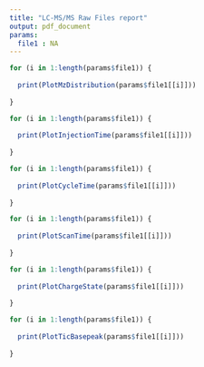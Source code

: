 ```yaml
---
title: "LC-MS/MS Raw Files report"
output: pdf_document
params:
  file1 : NA
---
```




```r
for (i in 1:length(params$file1)) {
  
  print(PlotMzDistribution(params$file1[[i]]))
  
}

```


```r
for (i in 1:length(params$file1)) {
  
  print(PlotInjectionTime(params$file1[[i]]))
  
}

```

```r
for (i in 1:length(params$file1)) {
  
  print(PlotCycleTime(params$file1[[i]]))
  
}

```

```r
for (i in 1:length(params$file1)) {
  
  print(PlotScanTime(params$file1[[i]]))
  
}

```

```r
for (i in 1:length(params$file1)) {
  
  print(PlotChargeState(params$file1[[i]]))
  
}

```

```r
for (i in 1:length(params$file1)) {
  
  print(PlotTicBasepeak(params$file1[[i]]))
  
}

```

